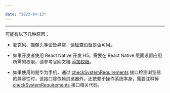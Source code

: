 ```yaml
---

date: "2023-04-13"
---
```


<Title>Web 端推流时，报错：“code: 1103065, msg: Not Readable Error: device is not readable”，该如何处理？</Title>



- - -

可能有以下几种原因：

- 麦克风、摄像头等设备异常，请检查设备是否可用。

- 如果开发者使用 React Native 开发 H5，需要在 React Native 层面设置应用所需的权限，请参考官网文档 [添加权限](/real-time-video-rn/quick-start/integrating-sdk#添加权限)。

- 如果使用的是华为手机，通过 [checkSystemRequirements](https://doc-zh.zego.im/article/api?doc=Express_Video_SDK_API~javascript_web~class~ZegoExpressEngine#check-system-requirements) 接口检测浏览器的兼容性时，该接口除依赖浏览器外，还依赖于操作系统本身，需要注释掉 [checkSystemRequirements](https://doc-zh.zego.im/article/api?doc=Express_Video_SDK_API~javascript_web~class~ZegoExpressEngine#check-system-requirements) 接口相关代码。